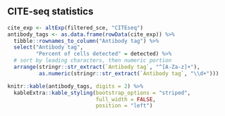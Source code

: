 ## CITE-seq statistics

```r
cite_exp <- altExp(filtered_sce, "CITEseq")
antibody_tags <- as.data.frame(rowData(cite_exp)) %>%
  tibble::rownames_to_column("Antibody tag") %>%
  select("Antibody tag",
         "Percent of cells detected" = detected) %>%
  # sort by leading characters, then numeric portion
  arrange(stringr::str_extract(`Antibody tag`, "^[A-Za-z]+"),
          as.numeric(stringr::str_extract(`Antibody tag`, "\\d+")))

knitr::kable(antibody_tags, digits = 2) %>%
  kableExtra::kable_styling(bootstrap_options = "striped",
                            full_width = FALSE,
                            position = "left")
```

